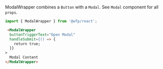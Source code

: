 ModalWrapper combines a `Button` with a `Modal`. See `Modal` component for all `props`.

```js
import { ModalWrapper } from '@wfp/react';
```

```html
 <ModalWrapper
  buttonTriggerText="Open Modal"
  handleSubmit={() => {
    return true;
  }}
>
  Modal Content
</ModalWrapper>
```
